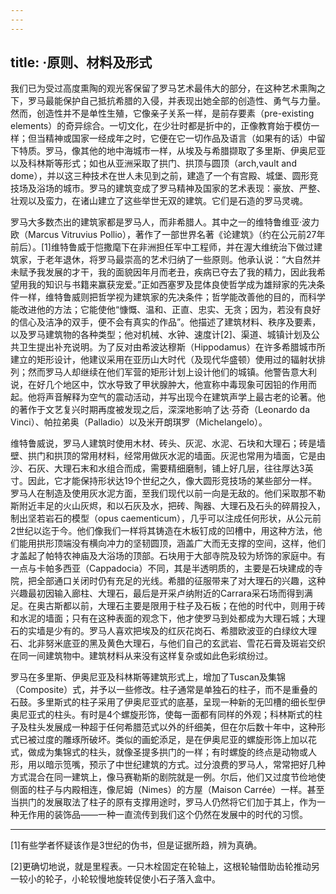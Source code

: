 ```yaml
---
---
---
```

title: ·原则、材料及形式
---




我们已为受过高度熏陶的观光客保留了罗马艺术最伟大的部分，在这种艺术熏陶之下，罗马最能保护自己抵抗希腊的入侵，并表现出她全部的创造性、勇气与力量。然而，创造性并不是单性生殖，它像亲子关系一样，是前存要素（pre-existing elements）的奇异综合。一切文化，在少壮时都是折中的，正像教育始于模仿一样；但当精神或国家一经成年之时，它便在它一切作品及语言（如果有的话）中留下特质。罗马，像其他的地中海城市一样，从埃及与希腊撷取了多里斯、伊奥尼亚以及科林斯等形式；如也从亚洲采取了拱门、拱顶与圆顶（arch,vault and dome），并以这三种技术在世人未见到之前，建造了一个有宫殿、城堡、圆形竞技场及浴场的城市。罗马的建筑变成了罗马精神及国家的艺术表现：豪放、严整、壮观以及蛮力，在诸山建立了这些举世无双的建筑。它们是石造的罗马灵魂。

罗马大多数杰出的建筑家都是罗马人，而非希腊人。其中之一的维特鲁维亚·波力欧（Marcus Vitruvius Pollio），著作了一部世界名著《论建筑》（约在公元前27年前后）。[1]维特鲁威于恺撒麾下在非洲担任军中工程师，并在渥大维统治下做过建筑家，于老年退休，将罗马最崇高的艺术归纳了一些原则。他承认说：“大自然并未赋予我发展的才干，我的面貌因年月而老丑，疾病已夺去了我的精力，因此我希望用我的知识与书籍来赢获宠爱。”正如西塞罗及昆体良使哲学成为雄辩家的先决条件一样，维特鲁威则把哲学视为建筑家的先决条件；哲学能改善他的目的，而科学能改进他的方法；它能使他“慷慨、温和、正直、忠实、无贪；因为，若没有良好的信心及洁净的双手，便不会有真实的作品”。他描述了建筑材料、秩序及要素，以及罗马建筑物的各种类型；他对机械、水钟、速度计[2]、渠道、城镇计划及公共卫生提出补充说明。为了反对由希波达穆斯（Hippodamus）在许多希腊城市所建立的矩形设计，他建议采用在亚历山大时代（及现代华盛顿）使用过的辐射状排列；然而罗马人却继续在他们军营的矩形计划上设计他们的城镇。他警告意大利说，在好几个地区中，饮水导致了甲状腺肿大，他宣称中毒现象可因铅的作用而起。他将声音解释为空气的震动活动，并写出现今在建筑声学上最古老的论著。他的著作于文艺复兴时期再度被发现之后，深深地影响了达·芬奇（Leonardo da Vinci）、帕拉弟奥（Palladio）以及米开朗琪罗（Michelangelo）。

维特鲁威说，罗马人建筑时使用木材、砖头、灰泥、水泥、石块和大理石；砖是墙壁、拱门和拱顶的常用材料，经常用做灰水泥的墙面。灰泥也常用为墙面，它是由沙、石灰、大理石末和水组合而成，需要精细磨制，铺上好几层，往往厚达3英寸。因此，它才能保持形状达19个世纪之久，像大圆形竞技场的某些部分一样。罗马人在制造及使用灰水泥方面，至我们现代以前一向是无敌的。他们采取那不勒斯附近丰足的火山灰烬，和以石灰及水，把砖、陶器、大理石及石头的碎屑投入，制出坚若岩石的模型（opus caementicum），几乎可以注成任何形状，从公元前2世纪以迄于今。他们像我们一样将其铸造在木板钉成的凹槽中，用这种方法，他们能用拱形顶端没有横向冲力的坚韧圆顶，涵盖广大而无支撑的空间，这样，他们才盖起了帕特农神庙及大浴场的顶部。石块用于大部寺院及较为矫饰的家庭中。有一点与卡帕多西亚（Cappadocia）不同，其是半透明质的，主要是石块建成的寺院，把全部通口关闭时仍有充足的光线。希腊的征服带来了对大理石的兴趣，这种兴趣最初因输入廊柱、大理石，最后是开采卢纳附近的Carrara采石场而得到满足。在奥古斯都以前，大理石主要是限用于柱子及石板；在他的时代中，则用于砖和水泥的墙面；只有在这种表面的观念下，他才使罗马到处都成为大理石城；大理石的实墙是少有的。罗马人喜欢把埃及的红灰花岗石、希腊欧波亚的白绿纹大理石、北非努米底亚的黑及黄色大理石，与他们自己的玄武岩、雪花石膏及斑岩交织在同一间建筑物中。建筑材料从来没有这样复杂或如此色彩缤纷过。

罗马在多里斯、伊奥尼亚及科林斯等建筑形式上，增加了Tuscan及集锦（Composite）式，并予以一些修改。柱子通常是单独石的柱子，而不是重叠的石鼓。多里斯式的柱子采用了伊奥尼亚式的底基，呈现一种新的无凹槽的细长型伊奥尼亚式的柱头。有时是4个螺旋形饰，使每一面都有同样的外观；科林斯式的柱子及柱头发展成一种超于任何希腊范式以外的纤细美，但在尔后数十年中，这种形式已被过度的雕琢所破坏。类似的画蛇添足，是在伊奥尼亚的螺旋形饰上加以花式，做成为集锦式的柱头，就像圣提多拱门的一样；有时螺旋的终点是动物或人形，用以暗示笕嘴，预示了中世纪建筑的方式。过分浪费的罗马人，常常把好几种方式混合在同一建筑上，像马赛勒斯的剧院就是一例。尔后，他们又过度节俭地使侧面的柱子与内殿相连，像尼姆（Nimes）的方屋（Maison Carrée）一样。甚至当拱门的发展取法了柱子的原有支撑用途时，罗马人仍然将它们加于其上，作为一种无作用的装饰品——一种一直流传到我们这个仍然在发展中的时代的习惯。



* * *



[1]有些学者怀疑该作是3世纪的伪书，但是证据所趋，辨为真确。

[2]更确切地说，就是里程表。一只木栓固定在轮轴上，这根轮轴借助齿轮推动另一较小的轮子，小轮较慢地旋转促使小石子落入盒中。